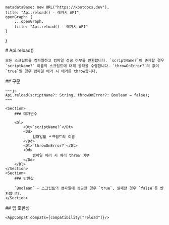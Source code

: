 
    metadataBase: new URL("https://kbotdocs.dev"),
    title: "Api.reload() - 레거시 API",
    openGraph: {
        ...openGraph,
        title: "Api.reload() - 레거시 API"
    }
}

<Section>
    # Api.reload()

    모든 스크립트를 컴파일하고 컴파일 성공 여부를 반환합니다. `scriptName?`이 존재할 경우 `scriptName?` 이름의 스크립트에 대해 동작을 수행합니다. `throwOnError?`의 값이 `true`일 경우 컴파일 에러 시 에러를 throw합니다.
</Section>
<Section>
    ## 구문

    ~~~js
    Api.reload(scriptName?: String, throwOnError?: Boolean = false);
    ~~~

    <Section>
        ### 매개변수

        <Dl>
            <Dt>`scriptName?`</Dt>
            <Dd>
                컴파일할 스크립트의 이름
            </Dd>
            <Dt>`throwOnError?`</Dt>
            <Dd>
                컴파일 에러 시 에러 throw 여부
            </Dd>
        </Dl>
    </Section>
    <Section>
        ### 반환값

        `Boolean` - 스크립트의 컴파일에 성공할 경우 `true`, 실패할 경우 `false`를 반환합니다.
    </Section>
</Section>
<Section>
    ## 앱 호환성

    <AppCompat compats={compatibility["reload"]}/>
</Section>